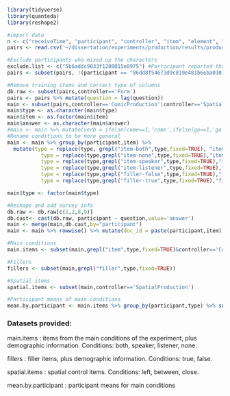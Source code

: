 ```r
library(tidyverse)
library(quanteda)
library(reshape2)
```

```r
#import data
n <- c("receiveTime", "participant", "controller", "item", "element", "type", "group", "question", "answer", "go","come","manner","bring","take","here","Q","tense","subj","dest")
pairs <- read.csv('~/dissertation/experiments/production/results/production_results_annotated.csv',header=FALSE,col.names=n,comment.char = "#")
```

```r
#Exclude participants who mixed up the characters
exclude.list <- c("5b6addc9033f1200015e8975") #Participant reported that they mixed up the characters
pairs <- subset(pairs, !(participant == "86dd8f54673d9c819e481b6eba0301b7"))
```

```r
#Remove training items and correct type of columns
db.raw <- subset(pairs,controller=='Form')
pairs <- pairs %>% mutate(question = lag(question))
main <- subset(pairs,controller=='ComicProduction'|controller=='SpatialProduction')
main$type <- as.character(main$type)
main$item <- as.factor(main$item)
main$answer <- as.character(main$answer)
#main <- main %>% mutate(verb = ifelse(come==1,'come',ifelse(go==1,'go',ifelse(manner==1,'manner','none'))))
#Rename conditions to be more general
main <- main %>% group_by(participant,item) %>% 
  mutate(type = replace(type, grepl("item-both",type,fixed=TRUE), "item-both"),
           type = replace(type,grepl("item-none",type,fixed=TRUE),"item-none"),
           type = replace(type,grepl("item-speaker",type,fixed=TRUE),"item-speaker"),
           type = replace(type,grepl("item-listener",type,fixed=TRUE),"item-listener"),
           type = replace(type,grepl("filler-false",type,fixed=TRUE),"filler-false"),
           type = replace(type,grepl("filler-true",type,fixed=TRUE),"filler-true"))

main$type <- factor(main$type)
```

```r
#Reshape and add survey info
db.raw <- db.raw[c(1,2,8,9)]
db.cast<- cast(db.raw, participant ~ question,value='answer')
main <- merge(main,db.cast,by="participant")
main <- main %>% rowwise() %>% mutate(doc_id = paste(participant,item))
```

```r
#Main conditions
main.items <- subset(main,grepl("item",type,fixed=TRUE)&controller=='ComicProduction')

#Fillers
fillers <- subset(main,grepl("filler",type,fixed=TRUE))

#Spatial items
spatial.items <- subset(main,controller=='SpatialProduction')

#Participant means of main conditions
mean.by.participant <- main.items %>% group_by(participant,type) %>% summarize(mean(come),mean(go),mean(manner))
```

### Datasets provided:

main.items : items from the main conditions of the experiment, plus demographic information. Conditions: both, speaker, listener, none.

fillers : filler items, plus demographic information. Conditions: true, false.

spatial.items : spatial control items. Conditions: left, between, close.

mean.by.participant : participant means for main conditions

